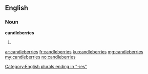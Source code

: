 ==English==

===Noun===
'''candleberries'''

# {{plural of|candleberry}}

[[Category:English plurals ending in "-ies"]]

[[ar:candleberries]]
[[fr:candleberries]]
[[ku:candleberries]]
[[mg:candleberries]]
[[my:candleberries]]
[[no:candleberries]]